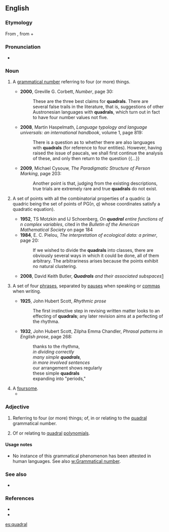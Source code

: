 ==English==

===Etymology===
From {{etyl|NL.|en}} {{term|quadralis|lang=la}}, from {{term|quadru-||lang=la|four-}} + {{term|-alis|lang=la|}}

===Pronunciation===
* {{a|UK}} {{IPA|/ˈkwɒdɹəl/|lang=en}}

===Noun===
{{en-noun|~}}

# {{context|grammar|lang=en}} A [[w:grammatical number|grammatical number]] referring to four (or more) things.
#* '''2000''', Greville G. Corbett, ''Number'', page 30:
#*: These are the three best claims for '''quadrals'''. There are several false trails in the literature, that is, suggestions of other Austronesian languages with '''quadrals''', which turn out in fact to have four number values not five.
#* '''2008''', Martin Haspelmath, ''Language typology and language universals: an international handbook'', volume 1, page 819:
#*: There is a question as to whether there are also languages with '''quadrals''' (for reference to four entities). However, having raised the issue of paucals, we shall first continue the analysis of these, and only then return to the question {{...}}
#* '''2009''', Michael Cysouw, ''The Paradigmatic Structure of Person Marking'', page 203:
#*: Another point is that, judging from the existing descriptions, true trials are extremely rare and true '''quadrals''' do not exist.
# {{context|mathematics|lang=en}} A set of points with all the combinatorial properties of a quadric (a quadric being the set of points of PG(''n'', ''q'') whose coordinates satisfy a quadratic equation). {{attention|en}} <!-- check and improve the def -->
#* '''1952''', TS Motzkin and IJ Schoenberg, ''On '''quadral''' entire functions of n complex variables'', cited in the ''Bulletin of the American Mathematical Society'' on page 184
#* '''1984''', E. C. Pielou, ''The interpretation of ecological data: a primer'', page 20:
#*: If we wished to divide the '''quadrals''' into classes, there are obviously several ways in which it could be done, all of them arbitrary. The arbitrariness arises because the points exhibit no natural clustering.<!--?-->
#* '''2008''', David Keith Butler, '''''Quadrals''' and their associated subspaces''[http://digital.library.adelaide.edu.au/dspace/bitstream/2440/49031/2/01front.pdf]
# {{context|rhetoric|lang=en}} A set of four [[phrase]]s, separated by [[pause]]s when speaking or [[comma]]s when writing.
#* '''1925''', John Hubert Scott, ''Rhythmic prose''
#*: The first instinctive step in revising written matter looks to an effecting of '''quadrals'''; any later revision aims at a perfecting of the rhythma.
#* '''1932''', John Hubert Scott, Zilpha Emma Chandler, ''Phrasal patterns in English prose'', page 268:
#*: thanks to the rhythma,
#*: ''in dividing correctly''
#*: ''many simple '''quadrals''',''
#*: ''in more involved sentences''
#*: our arrangement shows regularly
#*: these simple '''quadrals'''
#*: expanding into "periods,"
# A [[foursome]].
#* {{quote-book|title=Carl Rogers' Helping System: Journey & Substance |author=Godfrey T Barrett-Lennard |year=1998 |page=162 |ISBN= 1446264076|passage=I like to call 4-person interactions and relational systems ''''quadrals'''' (845—846). Their potentially visible occurrence in encounter type groups probably varies widely, and is not often discriminated unless in groups literally composed of couples. }}

===Adjective===
{{en-adj|-}}

# {{context|grammar|lang=en}} Referring to four (or more) things; of, in or relating to the [[#Noun|quadral]] grammatical number.
# {{context|mathematics|lang=en}} Of or relating to [[#Noun|quadral]] [[polynomial]]s.

====Usage notes====
* No instance of this grammatical phenomenon has been attested in human languages. See also [[w:Grammatical number]].

===See also===
* {{list:grammatical numbers/en}}

===References===
* {{quote-journal|year=1952|author=American Mathematical Society|title=Bulletin of the American Mathematical Society|journal=Journal of the American Mathematical Society|url=http://books.google.com/books?id=CfYOAAAAIAAJ&q=quadral&dq=quadral&hl=en&ei=hXAITaKgIob0tgPc6a2ZDg&sa=X&oi=book_result&ct=result&resnum=7&ved=0CD4Q6AEwBg|page=184
|passage="A polynomial P(x<sub>1</sub>, ..., x<sub>n</sub> is called '''''quadral''''' if it splits into a product of quadratic (or linear) functions in the complex field of coefficients."}}
* {{quote-book|year=2008|author=Martin Haspelmath|title=Language typology and language universals: an international handbook|chapter=IX. Typology of morphological and morphosyntactic categories|volume=1|page=820|passage=The '''quadral''', as we have noted, is primarily used in hortatory discourse and with dyad terms; but otherwise it is used with larger groups, of four or more (an appropriate gloss would be 'several').}}

[[es:quadral]]